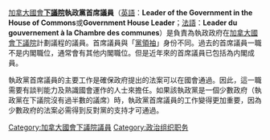 {{加拿大政治}}

[[加拿大國會|加拿大國會]]'''[[加拿大下議院|下議院]]執政黨首席議員'''（[[英語|英語]]：'''Leader of the Government in the House of Commons'''或'''Government House Leader'''；[[法語|法語]]：'''Leader du gouvernement à la Chambre des communes'''）是負責為執政政府在[[加拿大國會下議院|加拿大國會下議院]]計劃議程的議員。首席議員與「[[政党领袖|黨領袖]]」身份不同。過去的首席議員一職不是内閣職位，通常會有其他内閣職位。但是近年來的首席議員已包括為内閣成員。

執政黨首席議員的主要工作是確保政府提出的法案可以在國會通過。因此，這一職需要有談判能力及熟識國會運作的人士來擔任。如果該執政黨是一個少數政府（執政黨在下議院沒有過半數的議席）時，執政黨首席議員的工作變得更加重要，因為少數政府的法案必需得到反對黨的支持才可通過。
{{Politic-stub}}
[[Category:加拿大國會下議院議員|Category:加拿大國會下議院議員]]
[[Category:政治组织职务|Category:政治组织职务]]